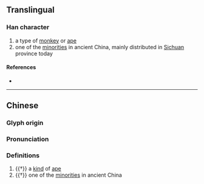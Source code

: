 {{character info}}
==Translingual==

===Han character===
{{Han char|rn=94|rad=犬|as=17|sn=20|four=40232|canj=KHYRV|ids=⿰犭襄}}

# a type of [[monkey]] or [[ape]]
# one of the [[minorities]] in ancient China, mainly distributed in [[Sichuan]] province today

====References====
* {{Han ref|kx=0721.120|dkj=20789|dj=1133.100|hdz=21378.090|uh=737D|ud=29565|bh=F46D|bd=62573}}

----
==Chinese==
{{zh-forms}}

===Glyph origin===
{{Han etym}}

===Pronunciation===
{{zh-pron
|m=ráng
|c=yeung4
|mc=y
|oc=y
|cat=n
}}

===Definitions===
{{zh-hanzi}}

# {{†}} a [[kind]] of [[ape]]
# {{†}} one of the [[minorities]] in ancient China